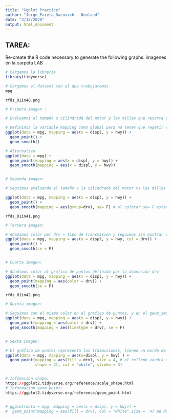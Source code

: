 ```yaml
---
title: "Ggplot Practice"
author: "Jorge_Faieta_Dacovich - Neoland"
date: "3/12/2020"
output: html_document
---
```


## TAREA:

Re-create the R code necessary to generate the following graphs.
imagenes en la carpeta LAB

```r
# Cargamos la librería
library(tidyverse)
```

```r
# Cargamos el dataset con el que trabajaremos
mpg
```

`rfds_01in40.png`

```r
# Primera imagen :

# Evaluamos el tamaño o cilindrada del motor y las millas que recorre por galón 

# Definimos la variable mapping como global para no tener que repetir el código como se muestra en la alternativa
ggplot(data = mpg, mapping = aes(x = displ, y = hwy)) + 
  geom_point() + 
  geom_smooth()

# Alternativa
ggplot(data = mpg) + 
  geom_point(mapping = aes(x = displ, y = hwy)) +
  geom_smooth(mapping = aes(x = displ, y = hwy))


# Segunda imagen:

# Seguimos evaluando el tamaño o la cilindrada del motor vs las millas que recorre por galón pero esta vez agrupamos por "drv" que sería el tipo transmisión: donde f = tracción delantera, r = tracción trasera, 4 = 4wd

ggplot(data = mpg, mapping = aes(x = displ, y = hwy)) + 
  geom_point() + 
  geom_smooth(mapping = aes(group=drv), se= F) # al colocar se= F estamos pidiendo que no aparezca el intervalo de confianza alrededor de nuestra línea

```

`rfds_01in41.png`

```r
# Tercera imagen:

# Añadimos color por drv = tipo de transmisión y seguimos sin mostrar el intervalo de confianza en el geom_smooth
ggplot(data = mpg, mapping = aes(x = displ, y = hwy, col = drv)) + 
  geom_point() + 
  geom_smooth(se = F)


# Cuarta imagen:

# Añadimos color al gráfico de puntos definido por la dimensión drv
ggplot(data = mpg, mapping = aes(x = displ, y = hwy)) +
  geom_point(mapping = aes(color = drv)) + 
  geom_smooth(se = F)
```

`rfds_01in42.png`


```r
# Quinta imagen:

# Seguimos con el mismo color en el gráfico de puntos, y en el geom_smooth añadimos linetype para representar las diferentes transmisiones.
ggplot(data = mpg, mapping = aes(x = displ, y = hwy)) + 
  geom_point(mapping = aes(color = drv)) + 
  geom_smooth(mapping = aes(linetype = drv), se = F)


# Sexta imagen:

# El gráfico de puntos representa las trasmisiones, tienen un borde de color blanco y "stroke" modifica el ancho de ese borde, la forma se define con "shape" encontré que a parti del número 21 son formas rellenas y con borde y se pueden modificar ambas
ggplot(data = mpg, mapping = aes(x=displ, y = hwy) ) + 
  geom_point(mapping = aes(fill = drv), size = 4, # el relleno vendrá dado por drv y su tamaño
             shape = 21, col = "white", stroke = 3)


# Infomación shape:
https://ggplot2.tidyverse.org/reference/scale_shape.html
# Informacion geom_point:
https://ggplot2.tidyverse.org/reference/geom_point.html


# ggplot(data = mpg, mapping = aes(x = displ, y = hwy)) + 
#  geom_point(mapping = aes(fill = drv), col = "white",size =  4) me da todo blanco
```


